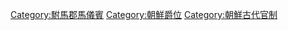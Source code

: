 [[Category:駙馬郡馬儀賓|Category:駙馬郡馬儀賓]]
[[Category:朝鮮爵位|Category:朝鮮爵位]]
[[Category:朝鮮古代官制|Category:朝鮮古代官制]]
